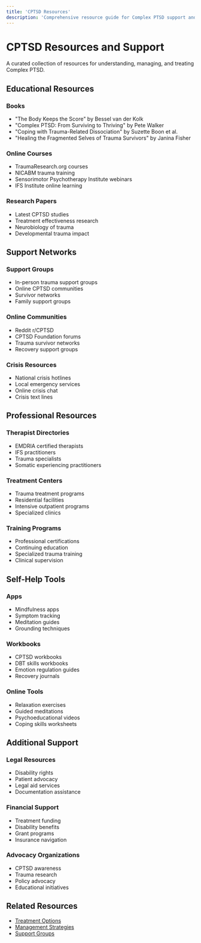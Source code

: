 ```yaml
---
title: 'CPTSD Resources'
description: 'Comprehensive resource guide for Complex PTSD support and information'
---
```


# CPTSD Resources and Support

A curated collection of resources for understanding, managing, and treating Complex PTSD.

## Educational Resources

### Books
- "The Body Keeps the Score" by Bessel van der Kolk
- "Complex PTSD: From Surviving to Thriving" by Pete Walker
- "Coping with Trauma-Related Dissociation" by Suzette Boon et al.
- "Healing the Fragmented Selves of Trauma Survivors" by Janina Fisher

### Online Courses
- TraumaResearch.org courses
- NICABM trauma training
- Sensorimotor Psychotherapy Institute webinars
- IFS Institute online learning

### Research Papers
- Latest CPTSD studies
- Treatment effectiveness research
- Neurobiology of trauma
- Developmental trauma impact

## Support Networks

### Support Groups
- In-person trauma support groups
- Online CPTSD communities
- Survivor networks
- Family support groups

### Online Communities
- Reddit r/CPTSD
- CPTSD Foundation forums
- Trauma survivor networks
- Recovery support groups

### Crisis Resources
- National crisis hotlines
- Local emergency services
- Online crisis chat
- Crisis text lines

## Professional Resources

### Therapist Directories
- EMDRIA certified therapists
- IFS practitioners
- Trauma specialists
- Somatic experiencing practitioners

### Treatment Centers
- Trauma treatment programs
- Residential facilities
- Intensive outpatient programs
- Specialized clinics

### Training Programs
- Professional certifications
- Continuing education
- Specialized trauma training
- Clinical supervision

## Self-Help Tools

### Apps
- Mindfulness apps
- Symptom tracking
- Meditation guides
- Grounding techniques

### Workbooks
- CPTSD workbooks
- DBT skills workbooks
- Emotion regulation guides
- Recovery journals

### Online Tools
- Relaxation exercises
- Guided meditations
- Psychoeducational videos
- Coping skills worksheets

## Additional Support

### Legal Resources
- Disability rights
- Patient advocacy
- Legal aid services
- Documentation assistance

### Financial Support
- Treatment funding
- Disability benefits
- Grant programs
- Insurance navigation

### Advocacy Organizations
- CPTSD awareness
- Trauma research
- Policy advocacy
- Educational initiatives

## Related Resources
- [Treatment Options](/mental/I-CPTSD/treatment)
- [Management Strategies](/mental/IV-Management/strategies)
- [Support Groups](/mental/V-Resources/support-groups) 